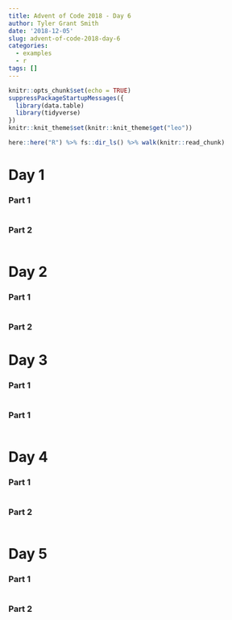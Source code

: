 ```yaml
---
title: Advent of Code 2018 - Day 6
author: Tyler Grant Smith
date: '2018-12-05'
slug: advent-of-code-2018-day-6
categories:
  - examples
  - r
tags: []
---
```


```r
knitr::opts_chunk$set(echo = TRUE)
suppressPackageStartupMessages({
  library(data.table)
  library(tidyverse)
})
knitr::knit_theme$set(knitr::knit_theme$get("leo"))
```

```r
here::here("R") %>% fs::dir_ls() %>% walk(knitr::read_chunk)
```

# Day 1

### Part 1
```r

```

### Part 2
```r

```

# Day 2

### Part 1
```r

```

### Part 2

# Day 3

### Part 1
```r

```

### Part 1
```r

```
# Day 4

### Part 1
```r

```

### Part 2
```r

```
# Day 5

### Part 1
```r

```

### Part 2
```r

```